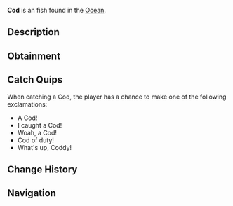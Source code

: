 {{FishInfobox
|image          = Cod.png
|rarity         = Uncommon
|sea            = First Sea
|location       = [[Ocean]]
|sublocation    = 
|sources        = Carbon Crate, Common Crate, Fish Barrel, Fishing Rod
|radar_location = 
|xp             = 70
|weather        = Foggy
|time           = 
|season         = Winter, Spring
|bait           = Minnow
|base_weight    = 10
|base_value     = 90
|weight_range   = 8
|base_chance    = 75
|base_resil     = 70
}}
'''Cod''' is an {{Rarity|Uncommon}} fish found in the [[Ocean]].

== Description ==
{{Description|Cod are robust, deep-water fish. Best found in the open cold oceans during winter and spring. Cods are a reliable and rewarding catch with substantial size and strong fighting ability.|Bestiary Entry}}

== Obtainment ==
{{Description|Found in cold deep ocean water.|Bestiary Hint}}
{{Fish Availability|
Ancient Isle/Algae Hunt
Ancient Isle/Surrounding Ocean
Atlantis/Surrounding Ocean
FischFright/Frightful Pool
Forsaken Shores/Algae Hunt
Golden Tide
LEGO Pool/Studalodon Hunt
Lovestorm/Normal
Lovestorm/Supercharged
Lucky Event/Blarney McBreeze
Lucky Event/O'Mango Goldgrin
Lucky Event/Plumrick O'Luck
Lucky Event/Rowdy McCharm
Lucky Event/Sunny O'Coin
Megalodon Hunt/Eclipse and Weekend
Megalodon Hunt/Normal
Mushgrove Swamp/Algae Hunt
Northern Summit/Surrounding Ocean
Ocean
Ocean/Deep Ocean
Ocean/Harvesters Spike
Ocean/Strange Whirlpool
Ocean/The Arch
Orca Migration/Ancient
Orca Migration/Normal
Roslit Bay/Clam Abundance
Roslit Bay/Surrounding Ocean
Shark Hunt/Great Hammerhead Shark
Shark Hunt/Great White Shark
Shark Hunt/Whale Shark
Snowcap Island/Algae Hunt
Snowcap Island/Surrounding Ocean
Whale Migration/Moby
Whale Migration/Normal
|top_rods      = 
Leviathan's Fang Rod\264425.88\202765.84;
Trident Rod\258596.15\139452.78;
Free Spirit Rod\253243.31\139105.43;
Azure Of Lagoon\225148.37\166751.58;
No-Life Rod\222882.58\192142.24;
Training Rod\185950.82\193846.15;
Flimsy Rod\158355.71\134343.8;
Seraphic Rod\215038.68\196508.34;
Fungal Rod\195072.36\196186.82;
Rapid Rod\209491.11\195243.18;
Verdant Shear Rod\204079.08\194095.42;
Resourceful Rod\191389.03\191571.8;
Rod Of The Forgotten Fang\210493.04\177800.49;
Ethereal Prism Rod\207898.99\142983.28;
Challenger's Rod\207701.47\174644.32;
Rod Of The Exalted One\206230.3\161690.17;
Blazebringer Rod\204359.52\193495.18;
Rod Of The Depths\204083.67\158165.49;
Zeus Rod\202644.48\177900.11;
Depthseeker Rod\200291.45\180250.57;
Avalanche Rod\197974.1\178671.53;
Volcanic Rod\195673.91\173714.82;
Steady Rod\100691.02\96983.7
|recommended   = Trident Rod
}}

== Catch Quips ==
When catching a Cod, the player has a chance to make one of the following exclamations:
* A Cod!
* I caught a Cod!
* Woah, a Cod!
* Cod of duty!
* What's up, Coddy!

== Change History ==
{{Change History|{{subst:Current Version}}}}

== Navigation ==
{{Fish Navbox|Ocean}}
